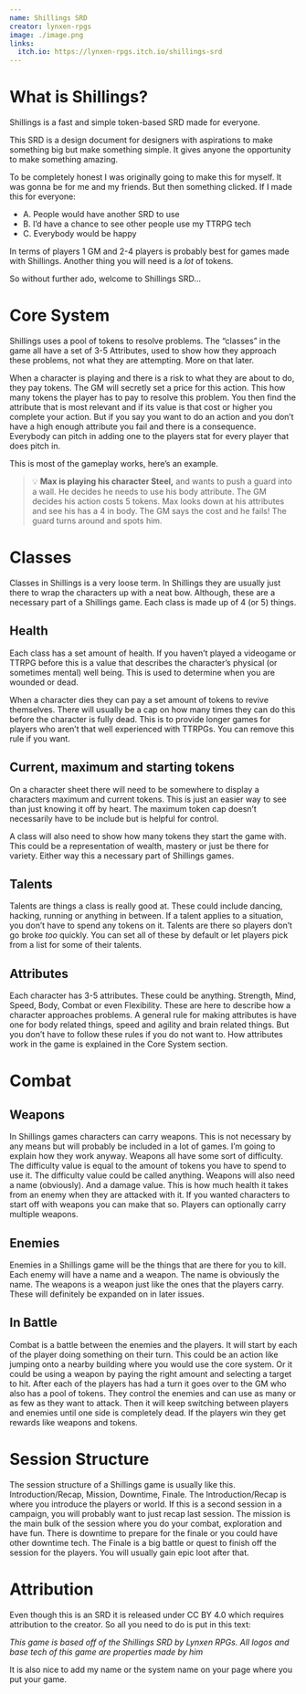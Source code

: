 ```yaml
---
name: Shillings SRD
creator: lynxen-rpgs
image: ./image.png
links:
  itch.io: https://lynxen-rpgs.itch.io/shillings-srd
---
```


# What is Shillings?

Shillings is a fast and simple token-based SRD made for everyone.

This SRD is a design document for designers with aspirations to make something big but make something simple. It gives anyone the opportunity to make something amazing.

To be completely honest I was originally going to make this for myself. It was gonna be for me and my friends. But then something clicked. If I made this for everyone:

- A. People would have another SRD to use
- B. I’d have a chance to see other people use my TTRPG tech
- C. Everybody would be happy

In terms of players 1 GM and 2-4 players is probably best for games made with Shillings. Another thing you will need is a _lot_ of tokens.

So without further ado, welcome to Shillings SRD...

# Core System

Shillings uses a pool of tokens to resolve problems. The “classes” in the game all have a set of 3-5 Attributes, used to show how they approach these problems, not what they are attempting. More on that later.

When a character is playing and there is a risk to what they are about to do, they pay tokens. The GM will secretly set a price for this action. This how many tokens the player has to pay to resolve this problem. You then find the attribute that is most relevant and if its value is that cost or higher you complete your action. But if you say you want to do an action and you don’t have a high enough attribute you fail and there is a consequence. Everybody can pitch in adding one to the players stat for every player that does pitch in.

This is most of the gameplay works, here’s an example.

> 💡 **Max is playing his character Steel,** and wants to push a guard into a wall. He decides he needs to use his body attribute. The GM decides his action costs 5 tokens. Max looks down at his attributes and see his has a 4 in body. The GM says the cost and he fails! The guard turns around and spots him.

# Classes

Classes in Shillings is a very loose term. In Shillings they are usually just there to wrap the characters up with a neat bow. Although, these are a necessary part of a Shillings game. Each class is made up of 4 (or 5) things.

## Health

Each class has a set amount of health. If you haven’t played a videogame or TTRPG before this is a value that describes the character’s physical (or sometimes mental) well being. This is used to determine when you are wounded or dead.

When a character dies they can pay a set amount of tokens to revive themselves. There will usually be a cap on how many times they can do this before the character is fully dead. This is to provide longer games for players who aren’t that well experienced with TTRPGs. You can remove this rule if you want.

## Current, maximum and starting tokens

On a character sheet there will need to be somewhere to display a characters maximum and current tokens. This is just an easier way to see than just knowing it off by heart. The maximum token cap doesn’t necessarily have to be include but is helpful for control.

A class will also need to show how many tokens they start the game with. This could be a representation of wealth, mastery or just be there for variety. Either way this a necessary part of Shillings games.

## Talents

Talents are things a class is really good at. These could include dancing, hacking, running or anything in between. If a talent applies to a situation, you don’t have to spend any tokens on it. Talents are there so players don’t go broke _too_ quickly. You can set all of these by default or let players pick from a list for some of their talents.

## Attributes

Each character has 3-5 attributes. These could be anything. Strength, Mind, Speed, Body, Combat or even Flexibility. These are here to describe how a character approaches problems. A general rule for making attributes is have one for body related things, speed and agility and brain related things. But you don’t have to follow these rules if you do not want to. How attributes work in the game is explained in the Core System section.

# Combat

## Weapons

In Shillings games characters can carry weapons. This is not necessary by any means but will probably be included in a lot of games. I’m going to explain how they work anyway. Weapons all have some sort of difficulty. The difficulty value is equal to the amount of tokens you have to spend to use it. The difficulty value could be called anything. Weapons will also need a name (obviously). And a damage value. This is how much health it takes from an enemy when they are attacked with it. If you wanted characters to start off with weapons you can make that so. Players can optionally carry multiple weapons.

## Enemies

Enemies in a Shillings game will be the things that are there for you to kill. Each enemy will have a name and a weapon. The name is obviously the name. The weapons is a weapon just like the ones that the players carry. These will definitely be expanded on in later issues.

## In Battle

Combat is a battle between the enemies and the players. It will start by each of the player doing something on their turn. This could be an action like jumping onto a nearby building where you would use the core system. Or it could be using a weapon by paying the right amount and selecting a target to hit. After each of the players has had a turn it goes over to the GM who also has a pool of tokens. They control the enemies and can use as many or as few as they want to attack. Then it will keep switching between players and enemies until one side is completely dead. If the players win they get rewards like weapons and tokens.

# Session Structure

The session structure of a Shillings game is usually like this. Introduction/Recap, Mission, Downtime, Finale. The Introduction/Recap is where you introduce the players or world. If this is a second session in a campaign, you will probably want to just recap last session. The mission is the main bulk of the session where you do your combat, exploration and have fun. There is downtime to prepare for the finale or you could have other downtime tech. The Finale is a big battle or quest to finish off the session for the players. You will usually gain epic loot after that.

# Attribution

Even though this is an SRD it is released under CC BY 4.0 which requires attribution to the creator. So all you need to do is put in this text:

_This game is based off of the Shillings SRD by Lynxen RPGs. All logos and base tech of this game are properties made by him_

It is also nice to add my name or the system name on your page where you put your game.
